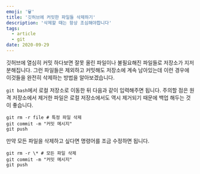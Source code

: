 ```yaml
---
emoji: '🗑️'
title: '깃허브에 커밋한 파일들 삭제하기'
description: '삭제할 때는 항상 조심해야합니다'
tags:
  - article
  - git
date: 2020-09-29
---
```


깃허브에 열심히 커밋 하다보면 잘못 올린 파일이나 불필요해진 파일들로 저장소가 지저분해집니다. 그런 파일들은 제외하고 커밋해도 저장소에 계속 남아있는데 이런 경우에 이것들을 완전히 삭제하는 방법을 알아보겠습니다.

`git bash`에서 로컬 저장소로 이동한 뒤 다음과 같이 입력해주면 됩니다. 주의할 점은 원격 저장소에서 제거한 파일은 로컬 저장소에서도 역시 제거되기 때문에 백업 해두는 것이 좋습니다.

```shell
git rm -r file # 특정 파일 삭제
git commit -m "커밋 메시지"
git push
```

만약 모든 파일을 삭제하고 싶다면 명령어를 조금 수정하면 됩니다.

```shell
git rm -r \* # 모든 파일 삭제
git commit -m "커밋 메시지"
git push
```
